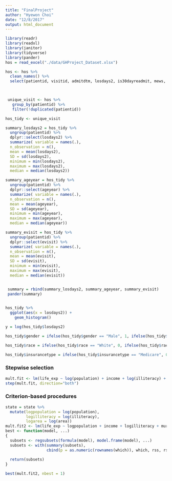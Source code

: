 ```yaml
---
title: "FinalProject"
author: "Hyewon Choi"
date: "12/8/2017"
output: html_document
---
```


```r
library(readr)
library(readxl)
library(janitor)
library(tidyverse)
library(pander)
hos = read_excel("./data/GHProject_Dataset.xlsx") 

hos <- hos %>% 
  clean_names() %>% 
  select(patientid, visitid, admitdtm, losdays2, is30dayreadmit, mews, cindex, evisit, icu_flag, ageyear, gender, race, religion, maritalstatus, insurancetype, bmi:bpdiastolic)
  


 unique_visit <- hos %>% 
   group_by(patientid) %>% 
   filter(!duplicated(patientid))

hos_tidy <- unique_visit

summary_losdays2 = hos_tidy %>% 
  ungroup(patientid) %>% 
  dplyr::select(losdays2) %>%
  summarize( variable = names(.),
  n_observation = n(),
  mean = mean(losdays2),
  SD = sd(losdays2),
  minimum = min(losdays2),
  maximum = max(losdays2),
  median = median(losdays2))

summary_ageyear = hos_tidy %>% 
  ungroup(patientid) %>% 
  dplyr::select(ageyear) %>%
  summarize( variable = names(.),
  n_observation = n(),
  mean = mean(ageyear),
  SD = sd(ageyear),
  minimum = min(ageyear),
  maximum = max(ageyear),
  median = median(ageyear))

summary_evisit = hos_tidy %>% 
  ungroup(patientid) %>% 
  dplyr::select(evisit) %>%
  summarize( variable = names(.),
  n_observation = n(),
  mean = mean(evisit),
  SD = sd(evisit),
  minimum = min(evisit),
  maximum = max(evisit),
  median = median(evisit))


 summary = rbind(summary_losdays2, summary_ageyear, summary_evisit)
 pander(summary)
           
```

```r
hos_tidy %>%
  ggplot(aes(x = losdays2)) + 
    geom_histogram()

y = log(hos_tidy$losdays2)

hos_tidy$gender = ifelse(hos_tidy$gender == "Male", 1, ifelse(hos_tidy$gender == "Female", 0, NA))

hos_tidy$race = ifelse(hos_tidy$race == "White", 0, ifelse(hos_tidy$race == "African Amer/Black", 1, ifelse(hos_tidy$race == "Asian", 2, ifelse(hos_tidy$race == "Native Amer/Alaskan", 3, ifelse(hos_tidy$race == "Natv Hawaii/Pacf Isl", 4, ifelse(hos_tidy$race == "Other/Multiracial", 5, NA))))))

hos_tidy$insurancetype = ifelse(hos_tidy$insurancetype == "Medicare", 0, ifelse(hos_tidy$insurancetype == "Medicaid", 1, ifelse(hos_tidy$insurancetype == "Private", 2, ifelse(hos_tidy$insurancetype == "NA", 3, NA))))
```

### Stepwise selection
```r
mult.fit <- lm(life_exp ~ log(population) + income + log(illiteracy) + murder + hs_grad + frost + log(area), data=state)
step(mult.fit, direction="both")
```

### Criterion-based procedures
```r
state = state %>%
  mutate(logpopulation = log(population),
         logilliteracy = log(illiteracy),
         logarea = log(area))
mult.fit2 <- lm(life_exp ~ logpopulation + income + logilliteracy + murder + hs_grad + frost + logarea, data=state)
best <- function(model, ...) 
{
  subsets <- regsubsets(formula(model), model.frame(model), ...)
  subsets <- with(summary(subsets),
                  cbind(p = as.numeric(rownames(which)), which, rss, rsq, adjr2, cp, bic))
  
  return(subsets)
}  

best(mult.fit2, nbest = 1)
```


